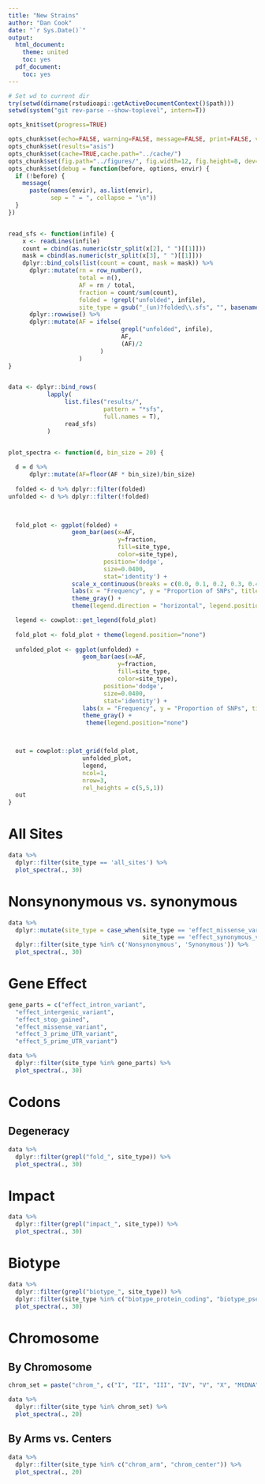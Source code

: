 ```yaml
---
title: "New Strains"
author: "Dan Cook"
date: "`r Sys.Date()`"
output: 
  html_document:
    theme: united
    toc: yes
  pdf_document: 
    toc: yes
---
```


```r
# Set wd to current dir
try(setwd(dirname(rstudioapi::getActiveDocumentContext()$path)))
setwd(system("git rev-parse --show-toplevel", intern=T))

opts_knit$set(progress=TRUE)

opts_chunk$set(echo=FALSE, warning=FALSE, message=FALSE, print=FALSE, verbose=TRUE)
opts_chunk$set(results="asis")
opts_chunk$set(cache=TRUE,cache.path="../cache/")
opts_chunk$set(fig.path="../figures/", fig.width=12, fig.height=8, dev=c("png", "svg"))
opts_chunk$set(debug = function(before, options, envir) {
  if (!before) {
    message(
      paste(names(envir), as.list(envir),
            sep = " = ", collapse = "\n"))
  }
})


read_sfs <- function(infile) {
    x <- readLines(infile)
    count = cbind(as.numeric(str_split(x[2], " ")[[1]]))
    mask = cbind(as.numeric(str_split(x[3], " ")[[1]]))
    dplyr::bind_cols(list(count = count, mask = mask)) %>%
      dplyr::mutate(rn = row_number(),
                    total = n(),
                    AF = rn / total,
                    fraction = count/sum(count),
                    folded = !grepl("unfolded", infile),
                    site_type = gsub("_(un)?folded\\.sfs", "", basename(infile))) %>%
      dplyr::rowwise() %>%
      dplyr::mutate(AF = ifelse(
                                grepl("unfolded", infile), 
                                AF,
                                (AF)/2
                          )
                    )
}


data <- dplyr::bind_rows(
           lapply(
                list.files("results/",
                           pattern = "*sfs",
                           full.names = T),
                read_sfs)
           )


plot_spectra <- function(d, bin_size = 20) {
    
  d = d %>%
      dplyr::mutate(AF=floor(AF * bin_size)/bin_size) 
  
  folded <- d %>% dplyr::filter(folded) 
unfolded <- d %>% dplyr::filter(!folded)
  


  fold_plot <- ggplot(folded) +
                  geom_bar(aes(x=AF,
                               y=fraction,
                               fill=site_type,
                               color=site_type),
                           position='dodge',
                           size=0.0400,
                           stat='identity') +
                  scale_x_continuous(breaks = c(0.0, 0.1, 0.2, 0.3, 0.4, 0.5)) + 
                  labs(x = "Frequency", y = "Proportion of SNPs", title='Folded') +
                  theme_gray() +
                  theme(legend.direction = "horizontal", legend.position = "bottom")

  legend <- cowplot::get_legend(fold_plot)
  
  fold_plot <- fold_plot + theme(legend.position="none")
  
  unfolded_plot <- ggplot(unfolded) +
                     geom_bar(aes(x=AF,
                               y=fraction,
                               fill=site_type,
                               color=site_type),
                           position='dodge',
                           size=0.0400,
                           stat='identity') +
                     labs(x = "Frequency", y = "Proportion of SNPs", title='Unfolded') +
                     theme_gray() +
                      theme(legend.position="none")



  out = cowplot::plot_grid(fold_plot,
                     unfolded_plot,
                     legend,
                     ncol=1,
                     nrow=3,
                     rel_heights = c(5,5,1))
  out
}


```

# All Sites

```r

data %>% 
  dplyr::filter(site_type == 'all_sites') %>%
  plot_spectra(., 30)

```

# Nonsynonymous vs. synonymous

```r

data %>% 
  dplyr::mutate(site_type = case_when(site_type == 'effect_missense_variant' ~ 'Nonsynonymous',
                                      site_type == 'effect_synonymous_variant' ~ 'Synonymous')) %>%
  dplyr::filter(site_type %in% c('Nonsynonymous', 'Synonymous')) %>%
  plot_spectra(., 30)

```

# Gene Effect

```r

gene_parts = c("effect_intron_variant",
  "effect_intergenic_variant",
  "effect_stop_gained",
  "effect_missense_variant",
  "effect_3_prime_UTR_variant",
  "effect_5_prime_UTR_variant")

data %>% 
  dplyr::filter(site_type %in% gene_parts) %>%
  plot_spectra(., 30)

```

# Codons

## Degeneracy

```r

data %>% 
  dplyr::filter(grepl("fold_", site_type)) %>%
  plot_spectra(., 30)

```

# Impact


```r

data %>% 
  dplyr::filter(grepl("impact_", site_type)) %>%
  plot_spectra(., 30)

```

# Biotype

```r

data %>%
  dplyr::filter(grepl("biotype_", site_type)) %>%
  dplyr::filter(site_type %in% c("biotype_protein_coding", "biotype_pseudogene", "biotype_rRNA", "biotype_miRNA", "biotype_snRNA", "biotype_snoRNA")) %>%
  plot_spectra(., 30)

```

# Chromosome

## By Chromosome

```r

chrom_set = paste("chrom_", c("I", "II", "III", "IV", "V", "X", "MtDNA"), sep='')

data %>% 
  dplyr::filter(site_type %in% chrom_set) %>%
  plot_spectra(., 20)

```

## By Arms vs. Centers

```r

data %>% 
  dplyr::filter(site_type %in% c("chrom_arm", "chrom_center")) %>%
  plot_spectra(., 20)

```
